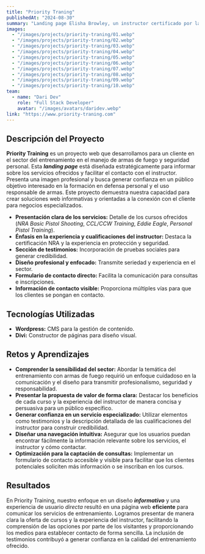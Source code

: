 ```yaml
---
title: "Priority Traning"
publishedAt: "2024-08-30"
summary: "Landing page Elisha Browley, un instructor certificado por la NRA con experiencia en la policía y protección, ofrece cursos de entrenamiento en armas de fuego centrados en la seguridad y el desarrollo de habilidades."
images:
  - "/images/projects/priority-traning/01.webp"
  - "/images/projects/priority-traning/02.webp"
  - "/images/projects/priority-traning/03.webp"
  - "/images/projects/priority-traning/04.webp"
  - "/images/projects/priority-traning/05.webp"
  - "/images/projects/priority-traning/06.webp"
  - "/images/projects/priority-traning/07.webp"
  - "/images/projects/priority-traning/08.webp"
  - "/images/projects/priority-traning/09.webp"
  - "/images/projects/priority-traning/10.webp"
team:
  - name: "Dari Dev"
    role: "Full Stack Developer"
    avatar: "/images/avatars/daridev.webp"
link: "https://www.priority-traning.com"
---
```


## Descripción del Proyecto

**Priority Training** es un proyecto web que desarrollamos para un cliente en el sector del entrenamiento en el manejo de armas de fuego y seguridad personal. Esta ***landing page*** está diseñada estratégicamente para informar sobre los servicios ofrecidos y facilitar el contacto con el instructor. Presenta una imagen profesional y busca generar confianza en un público objetivo interesado en la formación en defensa personal y el uso responsable de armas. Este proyecto demuestra nuestra capacidad para crear soluciones web informativas y orientadas a la conexión con el cliente para negocios especializados.

* **Presentación clara de los servicios:** Detalle de los cursos ofrecidos (*NRA Basic Pistol Shooting*, *CCL/CCW Training*, *Eddie Eagle*, *Personal Pistol Training*).
* **Énfasis en la experiencia y cualificaciones del instructor:** Destaca la certificación NRA y la experiencia en protección y seguridad.
* **Sección de testimonios:** Incorporación de pruebas sociales para generar credibilidad.
* **Diseño profesional y enfocado:** Transmite seriedad y experiencia en el sector.
* **Formulario de contacto directo:** Facilita la comunicación para consultas e inscripciones.
* **Información de contacto visible:** Proporciona múltiples vías para que los clientes se pongan en contacto.

## Tecnologías Utilizadas

- **Wordpress:** CMS para la gestión de contenido.
- **Divi:** Constructor de páginas para diseño visual.

## Retos y Aprendizajes

* **Comprender la sensibilidad del sector:** Abordar la temática del entrenamiento con armas de fuego requirió un enfoque cuidadoso en la comunicación y el diseño para transmitir profesionalismo, seguridad y responsabilidad.
* **Presentar la propuesta de valor de forma clara:** Destacar los beneficios de cada curso y la experiencia del instructor de manera concisa y persuasiva para un público específico.
* **Generar confianza en un servicio especializado:** Utilizar elementos como testimonios y la descripción detallada de las cualificaciones del instructor para construir credibilidad.
* **Diseñar una navegación intuitiva:** Asegurar que los usuarios puedan encontrar fácilmente la información relevante sobre los servicios, el instructor y cómo contactar.
* **Optimización para la captación de consultas:** Implementar un formulario de contacto accesible y visible para facilitar que los clientes potenciales soliciten más información o se inscriban en los cursos.

## Resultados

En Priority Training, nuestro enfoque en un diseño ***informativo*** y una experiencia de usuario *directa* resultó en una página web **eficiente** para comunicar los servicios de entrenamiento. Logramos presentar de manera clara la oferta de cursos y la experiencia del instructor, facilitando la comprensión de las opciones por parte de los visitantes y proporcionando los medios para establecer contacto de forma sencilla. La inclusión de testimonios contribuyó a generar confianza en la calidad del entrenamiento ofrecido.